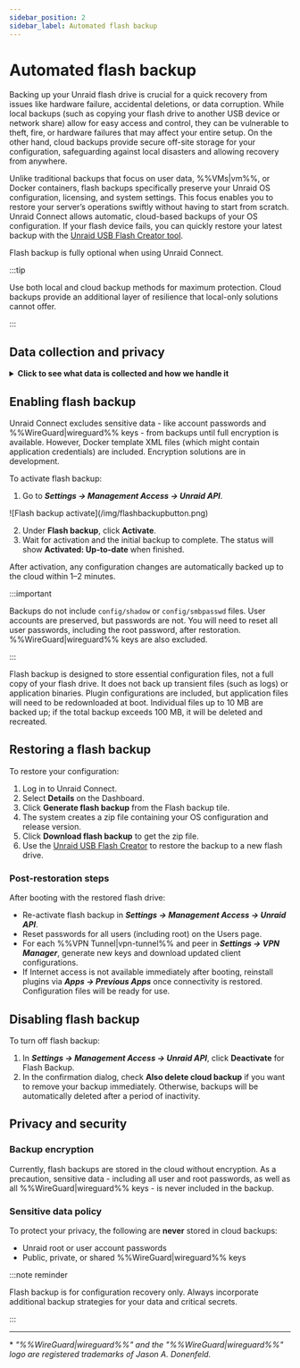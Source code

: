 ```yaml
---
sidebar_position: 2
sidebar_label: Automated flash backup
---
```



# Automated flash backup

Backing up your Unraid flash drive is crucial for a quick recovery from issues like hardware failure, accidental deletions, or data corruption. While local backups (such as copying your flash drive to another USB device or network share) allow for easy access and control, they can be vulnerable to theft, fire, or hardware failures that may affect your entire setup. On the other hand, cloud backups provide secure off-site storage for your configuration, safeguarding against local disasters and allowing recovery from anywhere.

Unlike traditional backups that focus on user data, %%VMs|vm%%, or Docker containers, flash backups specifically preserve your Unraid OS configuration, licensing, and system settings. This focus enables you to restore your server’s operations swiftly without having to start from scratch. Unraid Connect allows automatic, cloud-based backups of your OS configuration. If your flash device fails, you can quickly restore your latest backup with the [Unraid USB Flash Creator tool](https://unraid.net/download).

Flash backup is fully optional when using Unraid Connect.

:::tip

Use both local and cloud backup methods for maximum protection. Cloud backups provide an additional layer of resilience that local-only solutions cannot offer.

:::

## Data collection and privacy

<details>
  <summary><strong>Click to see what data is collected and how we handle it</strong></summary>

  Unraid Connect takes your privacy and data seriously when using flash backup:

  <h4>Purpose</h4>

  Flash backup keeps only the configuration files needed to restore your Unraid OS environment. This helps you recover quickly and maintain service continuity in the event that your flash device encounters a failure.

  <h4>Data collected</h4>

  The backup includes only configuration files, ensuring that sensitive information, such as passwords and %%WireGuard|wireguard%% keys, is excluded. Docker template XML files might be part of the backup and could contain application-specific credentials.

  <h4>Data retention</h4>

  Only the latest backup is kept. If a backup exceeds certain limits—specifically, if individual files exceed 10 MB or the total repository size exceeds 100 MB—it will be deleted and recreated. Backups are also removed when you deactivate the flash backup feature or after a specific period of inactivity.

  <h4>Data sharing</h4>

  Flash backup data is never shared with third parties. It's stored exclusively to provide you with backup and restore services.

</details>

## Enabling flash backup

Unraid Connect excludes sensitive data - like account passwords and %%WireGuard|wireguard%% keys - from backups until full encryption is available. However, Docker template XML files (which might contain application credentials) are included. Encryption solutions are in development.

To activate flash backup:

1. Go to ***Settings → Management Access → Unraid API***.

<div style={{ margin: 'auto', maxWidth: '600px', display: 'flex', flexDirection: 'column', alignItems: 'center' }}>
  ![Flash backup activate](/img/flashbackupbutton.png)
</div>

2. Under **Flash backup**, click **Activate**.
3. Wait for activation and the initial backup to complete. The status will show **Activated: Up-to-date** when finished.

After activation, any configuration changes are automatically backed up to the cloud within 1–2 minutes.

:::important

Backups do not include `config/shadow` or `config/smbpasswd` files. User accounts are preserved, but passwords are not. You will need to reset all user passwords, including the root password, after restoration. %%WireGuard|wireguard%% keys are also excluded.

:::

Flash backup is designed to store essential configuration files, not a full copy of your flash drive. It does not back up transient files (such as logs) or application binaries. Plugin configurations are included, but application files will need to be redownloaded at boot. Individual files up to 10 MB are backed up; if the total backup exceeds 100 MB, it will be deleted and recreated.

## Restoring a flash backup

To restore your configuration:

1. Log in to Unraid Connect.
2. Select **Details** on the Dashboard.
3. Click **Generate flash backup** from the Flash backup tile.
4. The system creates a zip file containing your OS configuration and release version.
5. Click **Download flash backup** to get the zip file.
6. Use the [Unraid USB Flash Creator](https://unraid.net/download) to restore the backup to a new flash drive.

### Post-restoration steps

After booting with the restored flash drive:

- Re-activate flash backup in ***Settings → Management Access → Unraid API***.
- Reset passwords for all users (including root) on the Users page.
- For each %%VPN Tunnel|vpn-tunnel%% and peer in ***Settings → VPN Manager***, generate new keys and download updated client configurations.
- If Internet access is not available immediately after booting, reinstall plugins via ***Apps → Previous Apps*** once connectivity is restored. Configuration files will be ready for use.

## Disabling flash backup

To turn off flash backup:

1. In ***Settings → Management Access → Unraid API***, click **Deactivate** for Flash Backup.
2. In the confirmation dialog, check **Also delete cloud backup** if you want to remove your backup immediately. Otherwise, backups will be automatically deleted after a period of inactivity.

## Privacy and security

### Backup encryption

Currently, flash backups are stored in the cloud without encryption. As a precaution, sensitive data - including all user and root passwords, as well as all %%WireGuard|wireguard%% keys - is never included in the backup.

### Sensitive data policy

To protect your privacy, the following are **never** stored in cloud backups:

- Unraid root or user account passwords
- Public, private, or shared %%WireGuard|wireguard%% keys

:::note reminder

Flash backup is for configuration recovery only. Always incorporate additional backup strategies for your data and critical secrets.

:::

---

\* *"%%WireGuard|wireguard%%" and the "%%WireGuard|wireguard%%" logo are registered trademarks of Jason A. Donenfeld.*
